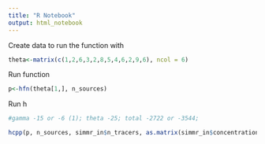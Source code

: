 ```yaml
---
title: "R Notebook"
output: html_notebook
---
```


Create data to run the function with 

```r
theta<-matrix(c(1,2,6,3,2,8,5,4,6,2,9,6), ncol = 6)
```


Run function

```r
p<-hfn(theta[1,], n_sources)
```


Run h
```r

#gamma -15 or -6 (1); theta -25; total -2722 or -3544;

hcpp(p, n_sources, simmr_in$n_tracers, as.matrix(simmr_in$concentration_means), as.matrix(simmr_in$source_means), as.matrix(simmr_in$correction_means), as.matrix(simmr_in$correction_sds), as.matrix(simmr_in$source_sds), theta, as.matrix(simmr_in$mixtures))
```









